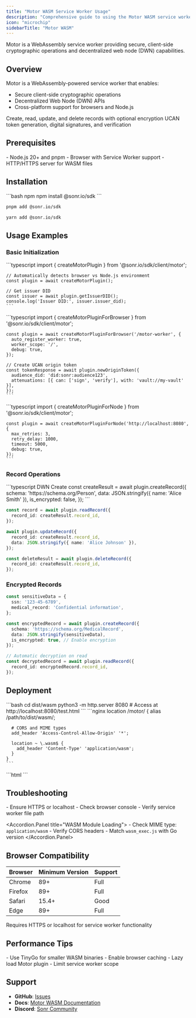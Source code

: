 ```yaml
---
title: "Motor WASM Service Worker Usage"
description: "Comprehensive guide to using the Motor WASM service worker for secure browser-based DWN and Wallet APIs"
icon: "microchip"
sidebarTitle: "Motor WASM"
---
```


<Info>
  Motor is a WebAssembly service worker providing secure, client-side cryptographic operations and decentralized web node (DWN) capabilities.
</Info>

## Overview

Motor is a WebAssembly-powered service worker that enables:
- Secure client-side cryptographic operations
- Decentralized Web Node (DWN) APIs
- Cross-platform support for browsers and Node.js

<CardGroup cols={2}>
  <Card title="DWN API" icon="database">
    Create, read, update, and delete records with optional encryption
  </Card>
  <Card title="Wallet API" icon="wallet" color="#22863a">
    UCAN token generation, digital signatures, and verification
  </Card>
</CardGroup>

## Prerequisites

<Check>
- Node.js 20+ and pnpm
- Browser with Service Worker support
- HTTP/HTTPS server for WASM files
</Check>

## Installation

<CodeGroup>
```bash npm
npm install @sonr.io/sdk
```

```bash pnpm
pnpm add @sonr.io/sdk
```

```bash yarn
yarn add @sonr.io/sdk
```
</CodeGroup>

## Usage Examples

### Basic Initialization

<Tabs>
  <Tab title="Browser Auto-Detection">
    ```typescript
    import { createMotorPlugin } from '@sonr.io/sdk/client/motor';

    // Automatically detects browser vs Node.js environment
    const plugin = await createMotorPlugin();

    // Get issuer DID
    const issuer = await plugin.getIssuerDID();
    console.log('Issuer DID:', issuer.issuer_did);
    ```
  </Tab>

  <Tab title="Browser Service Worker">
    ```typescript
    import { createMotorPluginForBrowser } from '@sonr.io/sdk/client/motor';

    const plugin = await createMotorPluginForBrowser('/motor-worker', {
      auto_register_worker: true,
      worker_scope: '/',
      debug: true,
    });

    // Create UCAN origin token
    const tokenResponse = await plugin.newOriginToken({
      audience_did: 'did:sonr:audience123',
      attenuations: [{ can: ['sign', 'verify'], with: 'vault://my-vault' }],
    });
    ```
  </Tab>

  <Tab title="Node.js">
    ```typescript
    import { createMotorPluginForNode } from '@sonr.io/sdk/client/motor';

    const plugin = await createMotorPluginForNode('http://localhost:8080', {
      max_retries: 3,
      retry_delay: 1000,
      timeout: 5000,
      debug: true,
    });
    ```
  </Tab>
</Tabs>

### Record Operations

<CodeGroup>
```typescript DWN Create
const createResult = await plugin.createRecord({
  schema: 'https://schema.org/Person',
  data: JSON.stringify({ name: 'Alice Smith' }),
  is_encrypted: false,
});
```

```typescript DWN Read
const record = await plugin.readRecord({
  record_id: createResult.record_id,
});
```

```typescript DWN Update
await plugin.updateRecord({
  record_id: createResult.record_id,
  data: JSON.stringify({ name: 'Alice Johnson' }),
});
```

```typescript DWN Delete
const deleteResult = await plugin.deleteRecord({
  record_id: createResult.record_id,
});
```
</CodeGroup>

### Encrypted Records

```typescript
const sensitiveData = {
  ssn: '123-45-6789',
  medical_record: 'Confidential information',
};

const encryptedRecord = await plugin.createRecord({
  schema: 'https://schema.org/MedicalRecord',
  data: JSON.stringify(sensitiveData),
  is_encrypted: true, // Enable encryption
});

// Automatic decryption on read
const decryptedRecord = await plugin.readRecord({
  record_id: encryptedRecord.record_id,
});
```

## Deployment

<Tabs>
  <Tab title="Development">
    ```bash
    cd dist/wasm
    python3 -m http.server 8080
    # Access at http://localhost:8080/test.html
    ```
  </Tab>

  <Tab title="Production (Nginx)">
    ```nginx
    location /motor/ {
      alias /path/to/dist/wasm/;
      
      # CORS and MIME types
      add_header 'Access-Control-Allow-Origin' '*';
      
      location ~ \.wasm$ {
        add_header 'Content-Type' 'application/wasm';
      }
    }
    ```
  </Tab>

  <Tab title="CDN">
    ```html
    <script src="https://cdn.example.com/motor/wasm_exec.js"></script>
    <script>
      navigator.serviceWorker.register(
        'https://cdn.example.com/motor/motr-sw.js'
      );
    </script>
    ```
  </Tab>
</Tabs>

## Troubleshooting

<Accordion title="Common Issues">
  <Accordion.Panel title="Service Worker Not Registering">
    - Ensure HTTPS or localhost
    - Check browser console
    - Verify service worker file path
  </Accordion.Panel>

  <Accordion.Panel title="WASM Module Loading">
    - Check MIME type: `application/wasm`
    - Verify CORS headers
    - Match `wasm_exec.js` with Go version
  </Accordion.Panel>
</Accordion>

## Browser Compatibility

| Browser | Minimum Version | Support |
|---------|----------------|---------|
| Chrome  | 89+            | Full    |
| Firefox | 89+            | Full    |
| Safari  | 15.4+          | Good    |
| Edge    | 89+            | Full    |

<Warning>
  Requires HTTPS or localhost for service worker functionality
</Warning>

## Performance Tips

<Tip>
  - Use TinyGo for smaller WASM binaries
  - Enable browser caching
  - Lazy load Motor plugin
  - Limit service worker scope
</Tip>

## Support

- **GitHub**: [Issues](https://github.com/sonr-io/sonr/issues)
- **Docs**: [Motor WASM Documentation](https://docs.sonr.io/motor-wasm)
- **Discord**: [Sonr Community](https://discord.gg/sonr)
